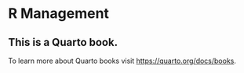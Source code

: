 # R Management {.unnumbered}

## This is a Quarto book.

To learn more about Quarto books visit <https://quarto.org/docs/books>.
